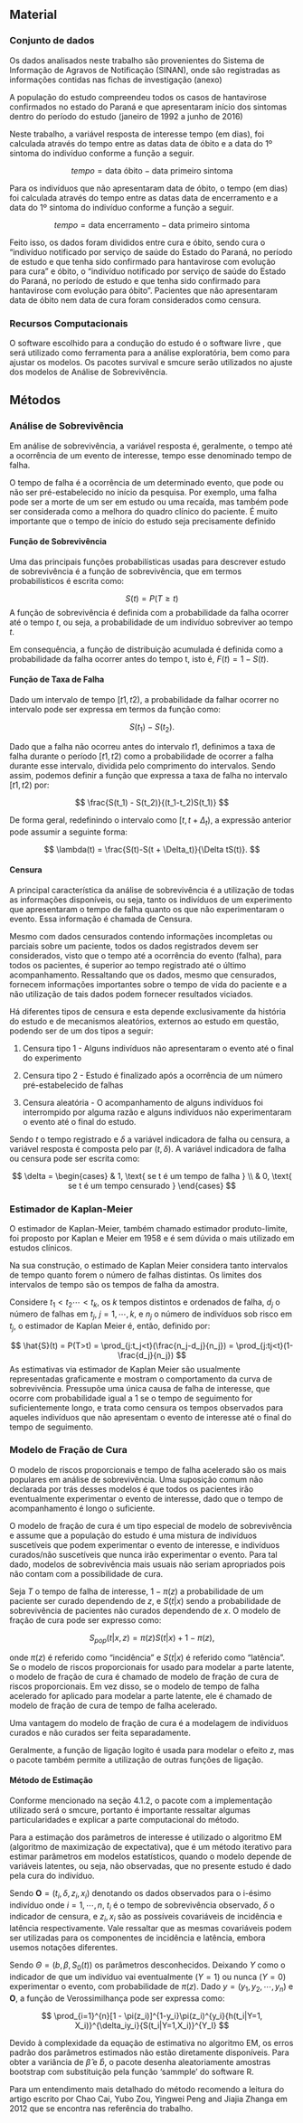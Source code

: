 ## Material

### Conjunto de dados

Os dados analisados neste trabalho são provenientes do Sistema de Informação de Agravos de Notificação (SINAN), onde são registradas as informações contidas nas fichas de investigação (anexo)

A população do estudo compreendeu todos os casos de hantavirose confirmados no estado do Paraná e que apresentaram início dos sintomas dentro do período do estudo (janeiro de 1992 a junho de 2016)

Neste trabalho, a variável resposta de interesse tempo (em dias), foi calculada através do tempo entre as datas data de óbito e a data do 1º sintoma do indivíduo conforme a função a seguir.

$$tempo = \text{data óbito} - \text{data primeiro sintoma}$$

Para os indivíduos que não apresentaram data de óbito, o tempo (em dias) foi calculada através do tempo entre as datas data de encerramento e a data do 1º sintoma do indivíduo conforme a função a seguir.

$$tempo = \text{data encerramento} - \text{data primeiro sintoma}$$

Feito isso, os dados foram divididos entre cura e óbito, sendo cura o “indivíduo notificado por serviço de saúde do Estado do Paraná, no período de estudo e que tenha sido confirmado para hantavirose com evolução para cura” e óbito, o “indivíduo notificado por serviço de saúde do Estado do Paraná, no período de estudo e que tenha sido confirmado para hantavirose com evolução para óbito”. Pacientes que não apresentaram data de óbito nem data de cura foram considerados como censura.

\newpage

### Recursos Computacionais

O software escolhido para a condução do estudo é o software livre \citeonline{citer}, que será utilizado como ferramenta para a análise exploratória, bem como para ajustar os modelos.
Os pacotes survival \citeonline{survival} e smcure \citeonline{smcure} serão utilizados no ajuste dos modelos de Análise de Sobrevivência.

## Métodos

### Análise de Sobrevivência

Em análise de sobrevivência, a variável resposta é, geralmente, o tempo até a ocorrência de um evento de interesse, tempo esse denominado tempo de falha. 

O tempo de falha é a ocorrência de um determinado evento, que pode ou não ser pré-estabelecido no
início da pesquisa. Por exemplo, uma falha pode ser a morte de um ser em estudo ou uma
recaída, mas também pode ser considerada como a melhora do quadro clínico do paciente. É muito importante que o tempo de início do estudo seja precisamente definido

#### Função de Sobrevivência

Uma das principais funções probabilísticas usadas para descrever estudo de sobrevivência é a função de sobrevivência, que em termos probabilísticos é escrita como:

$$
S(t) = P(T\geqslant t)
$$
A função de sobrevivência é definida com a probabilidade da falha ocorrer até o tempo $t$, ou seja, a probabilidade de um indivíduo sobreviver ao tempo $t$.

Em consequência, a função de distribuição acumulada é definida como a probabilidade da falha ocorrer antes do tempo t, isto é, $F(t) = 1 - S(t)$.

#### Função de Taxa de Falha

Dado um intervalo de tempo $[t1,t2)$, a probabilidade da falhar ocorrer no intervalo pode ser expressa em termos da função como:

$$
S(t_1) - S(t_2).
$$

Dado que a falha não ocorreu antes do intervalo $t1$, definimos a taxa de falha durante o período $[t1,t2)$ como a probabilidade de ocorrer a falha durante esse intervalo, dividida pelo comprimento do intervalos. Sendo assim, podemos definir a função que expressa a taxa de falha no intervalo $[t1,t2)$ por:

$$
\frac{S(t_1) - S(t_2)}{(t_1-t_2)S(t_1)} 
$$

De forma geral, redefinindo o intervalo como $[t,t+\Delta_t)$, a expressão anterior pode assumir a seguinte forma:

$$
\lambda(t) = \frac{S(t)-S(t + \Delta_t)}{\Delta tS(t)}.
$$

#### Censura

A principal característica da análise de sobrevivência é a utilização de todas as informações disponíveis, ou seja, tanto os indivíduos de um experimento 
que apresentaram o tempo de falha quanto os que não experimentaram o evento. Essa informação é chamada de Censura.

Mesmo com dados censurados contendo informações incompletas ou parciais sobre um paciente, todos os dados registrados devem ser considerados, visto que o tempo até a ocorrência do evento (falha), para todos os pacientes, é superior ao tempo registrado até o último acompanhamento. Ressaltando que os dados, mesmo que censurados, fornecem informações importantes sobre o tempo de vida do paciente e a não utilização de tais dados podem fornecer resultados viciados.

Há diferentes tipos de censura e esta depende exclusivamente da história do estudo e de mecanismos aleatórios, externos ao estudo em questão, podendo ser de um dos tipos a seguir:

1. Censura tipo 1 - Alguns indivíduos não apresentaram o evento até o final do experimento

2. Censura tipo 2 - Estudo é finalizado após a ocorrência de um número pré-estabelecido de falhas

3. Censura aleatória - O acompanhamento de alguns indivíduos foi interrompido por alguma razão e alguns indivíduos não experimentaram o evento até o final do estudo.

Sendo $t$ o tempo registrado e $\delta$ a variável indicadora de falha ou censura, a variável resposta é composta pelo par $(t,\delta)$. A variável indicadora de falha ou censura pode ser escrita como:

$$
\delta = 
\begin{cases}
 & 1, \text{ se t é um tempo de falha } \\ 
 & 0, \text{ se t é um tempo censurado }
\end{cases}
$$

### Estimador de Kaplan-Meier

O estimador de Kaplan-Meier, também chamado estimador produto-limite, foi proposto por Kaplan e Meier em 1958 e é sem dúvida o mais utilizado em estudos clínicos.

Na sua construção, o estimado de Kaplan Meier considera tanto intervalos de tempo quanto forem o número de falhas distintas. Os limites dos intervalos de tempo são os tempos de falha da amostra\cite{book}.

Considere $t_1 < t_2 \cdots < t_k$, os $k$ tempos distintos e ordenados de falha, $d_j$ o número de falhas em $t_j$, $j = 1,\cdots,k$, e $n_j$ o número de indivíduos sob risco em $t_j$, o estimador de Kaplan Meier é, então, definido por:

$$
\hat{S}(t) = P(T>t) = \prod_{j:t_j<t}(\frac{n_j-d_j}{n_j}) = \prod_{j:tj<t}(1-\frac{d_j}{n_j})
$$
As estimativas via estimador de Kaplan Meier são usualmente representadas graficamente e mostram o comportamento da curva de sobrevivência. Pressupõe uma única causa de falha de interesse, que ocorre com probabilidade igual a 1 se
o tempo de seguimento for suficientemente longo, e trata como censura os tempos observados para aqueles indivíduos que não apresentam o evento de interesse até o final do tempo de seguimento.

### Modelo de Fração de Cura

O modelo de riscos proporcionais e tempo de falha acelerado são os mais populares em análise de sobrevivência. Uma suposição comum não declarada por trás desses modelos é que todos os pacientes irão eventualmente experimentar o evento de interesse, dado que o tempo de acompanhamento é longo o suficiente. 

O modelo de fração de cura é um tipo especial de modelo de sobrevivência e assume que a população do estudo é uma mistura de indivíduos suscetíveis que podem experimentar o evento de interesse, e indivíduos curados/não suscetíveis que nunca irão experimentar o evento.
Para tal dado, modelos de sobrevivência mais usuais não seriam apropriados pois não contam com a possibilidade de cura.

Seja $T$ o tempo de falha de interesse, $1 - \pi(z)$ a probabilidade de um paciente ser curado dependendo de $z$, e $S(t|x)$ sendo a probabilidade de sobrevivência de pacientes não curados dependendo de $x$. O modelo de fração de cura pode ser expresso como:

$$
S_{pop}(t|x,z) = \pi(z)S(t|x)+1-\pi(z),
$$

onde $\pi(z)$ é referido como “incidência” e $S(t|x)$ é referido como “latência”. Se o modelo de riscos proporcionais for usado para modelar a parte latente, o modelo de fração de cura é chamado de modelo de fração de cura de riscos proporcionais. Em vez disso, se o modelo de tempo de falha acelerado for aplicado para modelar a parte latente, ele é chamado de modelo de fração de cura de tempo de falha acelerado.

Uma vantagem do modelo de fração de cura é a modelagem de indivíduos curados e não curados ser feita separadamente.

Geralmente, a função de ligação logito é usada para modelar o efeito $z$, mas o pacote também permite a utilização de outras funções de ligação.

#### Método de Estimação

Conforme mencionado na seção 4.1.2, o pacote com a implementação utilizado será o smcure, portanto é importante ressaltar algumas particularidades e explicar a parte computacional do método.

Para a estimação dos parâmetros de interesse é utilizado o algoritmo EM (algoritmo de maximização de expectativa), que é um método iterativo para estimar parâmetros em modelos estatísticos, quando o modelo depende de variáveis latentes, ou seja, não observadas, que no presente estudo é dado pela cura do indivíduo.

Sendo $\textbf{O} = (t_i,\delta, z_i,x_i)$ denotando os dados observados para o i-ésimo indivíduo onde $i = 1,\cdots,n$, $t_i$ é o tempo de sobrevivência observado, $\delta$ o indicador de censura, e $z_i,x_i$ são as possíveis covariáveis de incidência e latência respectivamente. Vale ressaltar que as mesmas covariáveis podem ser utilizadas para os componentes de incidência e latência, embora usemos notações diferentes.

Sendo $\Theta = (b,\beta,S_0(t))$ os parâmetros desconhecidos. Deixando $Y$ como o indicador de que um indivíduo vai eventualmente ($Y=1$) ou nunca ($Y=0$) experimentar o evento, com probabilidade de $\pi(z)$. Dado $y = (y_1,y_2,\cdots,y_n)$ e $\textbf{O}$, a função de Verossimilhança pode ser expressa como:

$$
\prod_{i=1}^{n}[1 - \pi(z_i)]^{1-y_i}\pi(z_i)^{y_i}{h(t_i|Y=1, X_i)}^{\delta_iy_i}{S(t_i|Y=1,X_i)}^{Y_I}
$$

Devido à complexidade da equação de estimativa no algoritmo EM, os erros padrão dos parâmetros estimados não estão diretamente disponíveis. Para obter a variância de $\hat{\beta}$ e $\hat{b}$, o pacote desenha aleatoriamente amostras bootstrap com substituição pela função 'sammple' do software R.

Para um entendimento mais detalhado do método recomendo a leitura do artigo escrito por Chao Cai, Yubo Zou, Yingwei Peng and Jiajia Zhanga em 2012 que se encontra nas referência do trabalho. 
